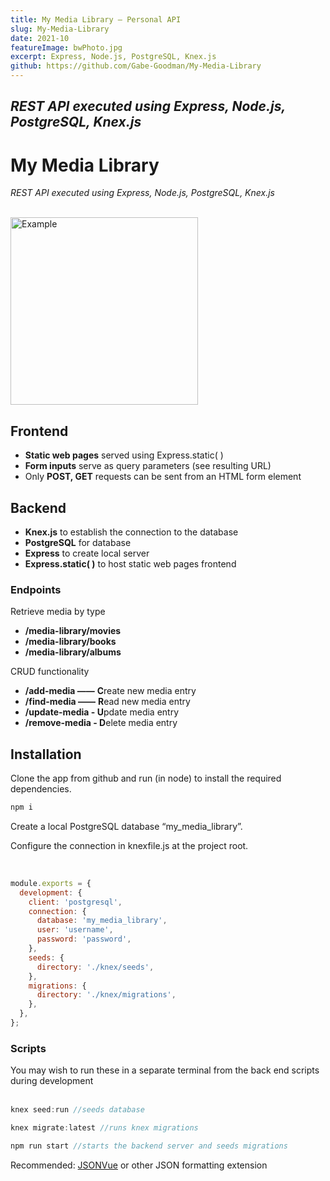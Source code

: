 ```yaml
---
title: My Media Library – Personal API
slug: My-Media-Library
date: 2021-10
featureImage: bwPhoto.jpg
excerpt: Express, Node.js, PostgreSQL, Knex.js
github: https://github.com/Gabe-Goodman/My-Media-Library
---
```


## _REST API executed using Express, Node.js, PostgreSQL, Knex.js_

# My Media Library

_REST API executed using Express, Node.js, PostgreSQL, Knex.js_

<br />
<img alt="Example" src="example.png" width="300" />

## Frontend

- **Static web pages** served using Express.static( )
- **Form inputs** serve as query parameters (see resulting URL)
- Only **POST, GET** requests can be sent from an HTML form element

## Backend

- **Knex.js** to establish the connection to the database
- **PostgreSQL** for database
- **Express** to create local server
- **Express.static( )** to host static web pages frontend

### Endpoints

Retrieve media by type

- **/media-library/movies**
- **/media-library/books**
- **/media-library/albums**

CRUD functionality

- **/add-media ——** **C**reate new media entry
- **/find-media ——** **R**ead new media entry
- **/update-media - U**pdate media entry
- **/remove-media - D**elete media entry

## Installation

Clone the app from github and run (in node) to install the required dependencies.

```js
npm i
```

Create a local PostgreSQL database “my_media_library”.

Configure the connection in knexfile.js at the project root.

<br />

```js
module.exports = {
  development: {
    client: 'postgresql',
    connection: {
      database: 'my_media_library',
      user: 'username',
      password: 'password',
    },
    seeds: {
      directory: './knex/seeds',
    },
    migrations: {
      directory: './knex/migrations',
    },
  },
};
```

### **Scripts**

You may wish to run these in a separate terminal from the back end scripts during development <br/><br/>

```js
knex seed:run //seeds database

knex migrate:latest //runs knex migrations

npm run start //starts the backend server and seeds migrations

```

Recommended: [JSONVue](https://chrome.google.com/webstore/detail/jsonvue/chklaanhfefbnpoihckbnefhakgolnmc) or other JSON formatting extension

